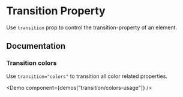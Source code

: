
# Transition Property

Use `transition` prop to control the transition-property of an element.

<Scale values="transition" />

## Documentation

### Transition colors

Use `transition="colors"` to transition all color related properties.

<Demo component={demos["transition/colors-usage"]} />
